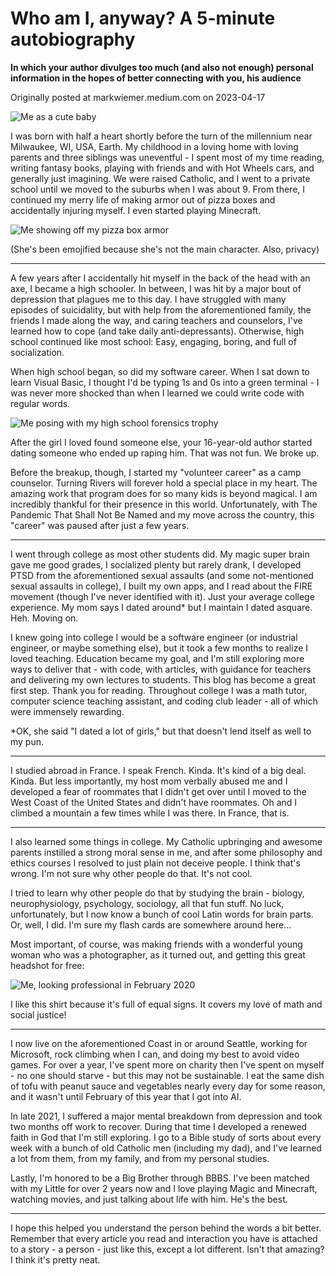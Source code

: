 
# Who am I, anyway? A 5-minute autobiography

**In which your author divulges too much (and also not enough) personal
information in the hopes of better connecting with you, his audience**

Originally posted at <ExternalLink href="https://markwiemer.medium.com/who-am-i-anyway-a-5-minute-autobiography-f46fb3e6ead4">markwiemer<wbr />.medium<wbr />.com</ExternalLink> on 2023-04-17

<img src={babyPicture} alt="Me as a cute baby" />

I was born with half a heart shortly before the turn of the millennium near Milwaukee, WI, USA, Earth. My childhood in a loving home with loving parents and three siblings was uneventful - I spent most of my time reading, writing fantasy books, playing with friends and with Hot Wheels cars, and generally just imagining. We were raised Catholic, and I went to a private school until we moved to the suburbs when I was about 9. From there, I continued my merry life of making armor out of pizza boxes and accidentally injuring myself. I even started playing Minecraft.

<img src={pizzaBoxArmor} alt="Me showing off my pizza box armor"></img>

(She's been emojified because she's not the main character. Also, privacy)

---

A few years after I accidentally hit myself in the back of the head with an axe, I became a high schooler. In between, I was hit by a major bout of depression that plagues me to this day. I have struggled with many episodes of suicidality, but with help from the aforementioned family, the friends I made along the way, and caring teachers and counselors, I've learned how to cope (and take daily anti-depressants). Otherwise, high school continued like most school: Easy, engaging, boring, and full of socialization.

When high school began, so did my software career. When I sat down to learn Visual Basic, I thought I'd be typing 1s and 0s into a green terminal - I was never more shocked than when I learned we could write code with regular words.

<img
    src={forensicsTrophyPose}
    alt="Me posing with my high school forensics trophy"
/>

After the girl I loved found someone else, your 16-year-old author started dating someone who ended up raping him. That was not fun. We broke up.

Before the breakup, though, I started my "volunteer career" as a camp counselor. Turning Rivers will forever hold a special place in my heart. The amazing work that program does for so many kids is beyond magical. I am incredibly thankful for their presence in this world. Unfortunately, with The Pandemic That Shall Not Be Named and my move across the country, this "career" was paused after just a few years.

---

I went through college as most other students did. My magic super brain gave me good grades, I socialized plenty but rarely drank, I developed PTSD from the aforementioned sexual assaults (and some not-mentioned sexual assaults in college), I built my own apps, and I read about the FIRE movement (though I've never identified with it). Just your average college experience. My mom says I dated around\* but I maintain I dated asquare. Heh. Moving on.

I knew going into college I would be a software engineer (or industrial engineer, or maybe something else), but it took a few months to realize I loved teaching. Education became my goal, and I'm still exploring more ways to deliver that - with code, with articles, with guidance for teachers and delivering my own lectures to students. This blog has become a great first step. Thank you for reading. Throughout college I was a math tutor, computer science teaching assistant, and coding club leader - all of which were immensely rewarding.

\*OK, she said "I dated a lot of girls," but that doesn't lend itself as well to my pun.

---

I studied abroad in France. I speak French. Kinda. It's kind of a big deal. Kinda. But less importantly, my host mom verbally abused me and I developed a fear of roommates that I didn't get over until I moved to the West Coast of the United States and didn't have roommates. Oh and I climbed a mountain a few times while I was there. In France, that is.

---

I also learned some things in college. My Catholic upbringing and awesome parents instilled a strong moral sense in me, and after some philosophy and ethics courses I resolved to just plain not deceive people. I think that's wrong. I'm not sure why other people do that. It's not cool.

I tried to learn why other people do that by studying the brain - biology, neurophysiology, psychology, sociology, all that fun stuff. No luck, unfortunately, but I now know a bunch of cool Latin words for brain parts. Or, well, I did. I'm sure my flash cards are somewhere around here…

Most important, of course, was making friends with a wonderful young woman who was a photographer, as it turned out, and getting this great headshot for free:

<img src={profilePicture2020} alt="Me, looking professional in February 2020" />

I like this shirt because it's full of equal signs. It covers my love of math and social justice! <Emoji emoji="🤓" />

---

I now live on the aforementioned Coast in or around Seattle, working for Microsoft, rock climbing when I can, and doing my best to avoid video games. For over a year, I've spent more on charity then I've spent on myself - no one should starve - but this may not be sustainable. I eat the same dish of tofu with peanut sauce and vegetables nearly every day for some reason, and it wasn't until February of this year that I got into AI.

In late 2021, I suffered a major mental breakdown from depression and took two months off work to recover. During that time I developed a renewed faith in God that I'm still exploring. I go to a Bible study of sorts about every week with a bunch of old Catholic men (including my dad), and I've learned a lot from them, from my family, and from my personal studies.

Lastly, I'm honored to be a Big Brother through BBBS. I've been matched with my Little for over 2 years now and I love playing Magic and Minecraft, watching movies, and just talking about life with him. He's the best.

---

I hope this helped you understand the person behind the words a bit better. Remember that every article you read and interaction you have is attached to a story - a person - just like this, except a lot different. Isn't that amazing? I think it's pretty neat.
